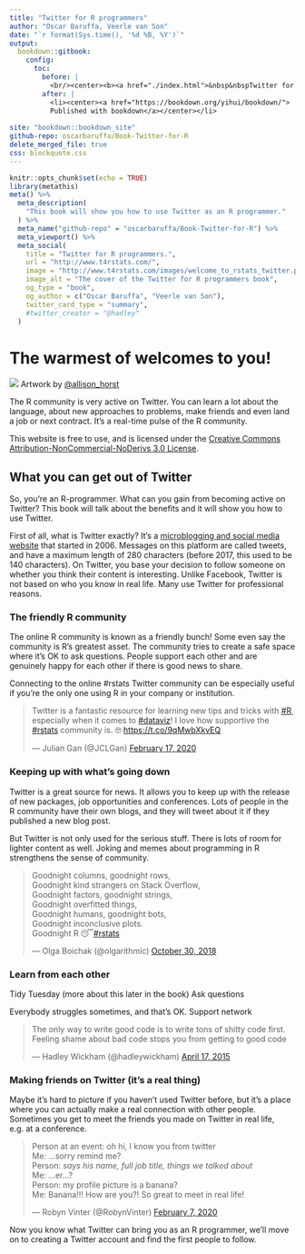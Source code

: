 ```yaml
---
title: "Twitter for R programmers"
author: "Oscar Baruffa, Veerle van Son"
date: "`r format(Sys.time(), '%d %B, %Y')`"
output: 
  bookdown::gitbook:
    config:
      toc:
        before: |  
          <br/><center><b><a href="./index.html">&nbsp&nbspTwitter for R programmers</a></b></center></li>
        after: |
          <li><center><a href="https://bookdown.org/yihui/bookdown/">
          Published with bookdown</a></center></li>
        
site: "bookdown::bookdown_site"
github-repo: oscarbaruffa/Book-Twitter-for-R
delete_merged_file: true
css: blockquote.css
---
```


```r
knitr::opts_chunk$set(echo = TRUE)
library(metathis)
meta() %>%
  meta_description(
    "This book will show you how to use Twitter as an R programmer."
  ) %>% 
  meta_name("github-repo" = "oscarbaruffa/Book-Twitter-for-R") %>% 
  meta_viewport() %>% 
  meta_social(
    title = "Twitter for R programmers.",
    url = "http://www.t4rstats.com/",
    image = "http://www.t4rstats.com/images/welcome_to_rstats_twitter.png",
    image_alt = "The cover of the Twitter for R programmers book",
    og_type = "book",
    og_author = c("Oscar Baruffa", "Veerle van Son"),
    twitter_card_type = "summary",
    #twitter_creator = "@hadley"
  )

```



# The warmest of welcomes to you!


![](images/welcome_to_rstats_twitter.png) 
Artwork by [\@allison_horst](https://twitter.com/allison_horst){target="_blank"}


The R community is very active on Twitter. 
You can learn a lot about the language, about new approaches to problems, make friends and even land a job or next contract. 
It's a real-time pulse of the R community. 

This website is free to use, and is licensed under the [Creative Commons Attribution-NonCommercial-NoDerivs 3.0 License](https://creativecommons.org/licenses/by-nc-nd/3.0/us/){target="_blank"}.




## What you can get out of Twitter

So, you're an R-programmer. What can you gain from becoming active on Twitter? This book will talk about the benefits and it will show you how to use Twitter. 

First of all, what is Twitter exactly? It's a [microblogging and social media website](https://en.wikipedia.org/wiki/Twitter){target="_blank"} that started in 2006. Messages on this platform are called tweets, and have a maximum length of 280 characters (before 2017, this used to be 140 characters). On Twitter, you base your decision to follow someone on whether you think their content is interesting. Unlike Facebook, Twitter is not based on who you know in real life. Many use Twitter for professional reasons. 

### The friendly R community
The online R community is known as a friendly bunch! Some even say the community is R's greatest asset. The community tries to create a safe space where it's OK to ask questions.  People support each other and are genuinely happy for each other if there is good news to share. 

Connecting to the online #rstats Twitter community can be especially useful if you're the only one using R in your company or institution. 
<links to some articles would be nice>


<blockquote class="twitter-tweet"><p lang="en" dir="ltr">Twitter is a fantastic resource for learning new tips and tricks with <a href="https://twitter.com/hashtag/R?src=hash&amp;ref_src=twsrc%5Etfw">#R</a>, especially when it comes to <a href="https://twitter.com/hashtag/dataviz?src=hash&amp;ref_src=twsrc%5Etfw">#dataviz</a>! I love how supportive the <a href="https://twitter.com/hashtag/rstats?src=hash&amp;ref_src=twsrc%5Etfw">#rstats</a> community is. 🤓 <a href="https://t.co/9qMwbXkvEQ">https://t.co/9qMwbXkvEQ</a></p>&mdash; Julian Gan (@JCLGan) <a href="https://twitter.com/JCLGan/status/1229486581620367361?ref_src=twsrc%5Etfw">February 17, 2020</a></blockquote> <script async src="https://platform.twitter.com/widgets.js" charset="utf-8"></script>


### Keeping up with what's going down
Twitter is a great source for news. It allows you to keep up with the release of new packages, job opportunities and conferences. Lots of people in the R community have their own blogs, and they will tweet about it if they published a new blog post. 

But Twitter is not only used for the serious stuff. There is lots of room for lighter content as well. Joking and memes about programming in R strengthens the sense of community. 


<blockquote class="twitter-tweet"><p lang="en" dir="ltr">Goodnight columns, goodnight rows,<br>Goodnight kind strangers on Stack Overflow,<br>Goodnight factors, goodnight strings,<br>Goodnight overfitted things,<br>Goodnight humans, goodnight bots,<br>Goodnight inconclusive plots.<br>Goodnight R 😴<a href="https://twitter.com/hashtag/rstats?src=hash&amp;ref_src=twsrc%5Etfw">#rstats</a></p>&mdash; Olga Boichak (@olgarithmic) <a href="https://twitter.com/olgarithmic/status/1057093358374604800?ref_src=twsrc%5Etfw">October 30, 2018</a></blockquote> <script async src="https://platform.twitter.com/widgets.js" charset="utf-8"></script> 


### Learn from each other
Tidy Tuesday (more about this later in the book)
Ask questions

Everybody struggles sometimes, and that's OK. 
Support network

<blockquote class="twitter-tweet"><p lang="en" dir="ltr">The only way to write good code is to write tons of shitty code first. Feeling shame about bad code stops you from getting to good code</p>&mdash; Hadley Wickham (@hadleywickham) <a href="https://twitter.com/hadleywickham/status/589068687669243905?ref_src=twsrc%5Etfw">April 17, 2015</a></blockquote> <script async src="https://platform.twitter.com/widgets.js" charset="utf-8"></script> 


### Making friends on Twitter (it's a real thing)

Maybe it's hard to picture if you haven't used Twitter before, but it's a place where you can actually make a real connection with other people. Sometimes you get to meet the friends you made on Twitter in real life, e.g. at a conference. 

<blockquote class="twitter-tweet"><p lang="en" dir="ltr">Person at an event: oh hi, I know you from twitter<br>Me: ...sorry remind me?<br>Person: *says his name, full job title, things we talked about*<br>Me: ...er...?<br>Person: my profile picture is a banana?<br>Me: Banana!!! How are you?! So great to meet in real life!</p>&mdash; Robyn Vinter (@RobynVinter) <a href="https://twitter.com/RobynVinter/status/1225839669201469445?ref_src=twsrc%5Etfw">February 7, 2020</a></blockquote> <script async src="https://platform.twitter.com/widgets.js" charset="utf-8"></script> 


Now you know what Twitter can bring you as an R programmer, we'll move on to creating a Twitter account and find the first people to follow.
